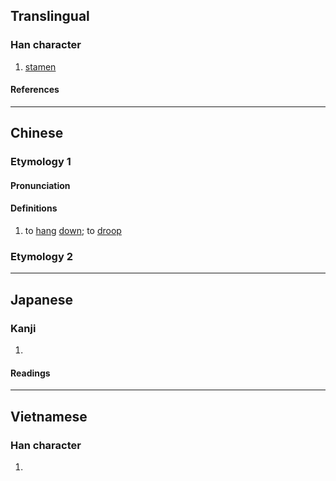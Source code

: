 {{character info/new}}
==Translingual==

===Han character===
{{Han char|rn=75|rad=木|as=12|sn=16|four=33904|canj=PPPD|ids=⿱惢木}}

# [[stamen]]

====References====
{{Han ref|kx=0554.150|dkj=15569|dj=0943.060|hdz=21296.090|uh=6A64}}

----

==Chinese==
{{zh-forms}}

===Etymology 1===

====Pronunciation====
{{zh-pron
|m=ruǐ
|c=jeoi5
|mc=
|oc=
|ma=
|cat=v
}}

====Definitions====
{{zh-hanzi}}

# to [[hang]] [[down]]; to [[droop]]

===Etymology 2===
{{zh-see|蕊|v}}

----

==Japanese==

===Kanji===
{{ja-kanji|grade=|rs=木12}}

# {{rfdef|ja|sort=木12}}

====Readings====
{{ja-readings
|on=ずい, に
|kun=たれる
}}

----

==Vietnamese==

===Han character===
{{vi-readings|rs=木12|reading=[[nhuỵ]], [[nhị]]}}

# {{rfdef|vi|sort=木12}}